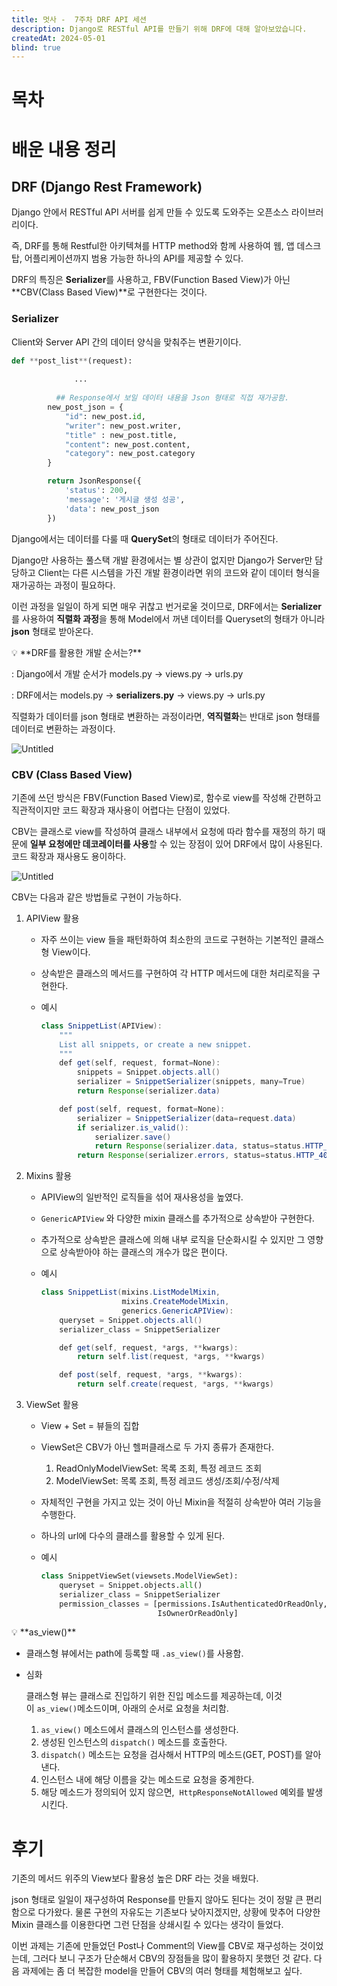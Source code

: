 ```yaml
---
title: 멋사 -  7주차 DRF API 세션
description: Django로 RESTful API를 만들기 위해 DRF에 대해 알아보았습니다.
createdAt: 2024-05-01
blind: true
---
```


# 목차

# 배운 내용 정리

## DRF (Django Rest Framework)

Django 안에서 RESTful API 서버를 쉽게 만들 수 있도록 도와주는 오픈소스 라이브러리이다.

즉, DRF를 통해 Restful한 아키텍쳐를 HTTP method와 함께 사용하여 웹, 앱 데스크탑, 어플리케이션까지 범용 가능한 하나의 API를 제공할 수 있다.

DRF의 특징은 **Serializer**를 사용하고, FBV(Function Based View)가 아닌 **CBV(Class Based View)**로 구현한다는 것이다.

### Serializer

Client와 Server API 간의 데이터 양식을 맞춰주는 변환기이다.

```python
def **post_list**(request):
			 
			  ... 
			  
	      ## Response에서 보일 데이터 내용을 Json 형태로 직접 재가공함.
        new_post_json = {
            "id": new_post.id,
            "writer": new_post.writer,
            "title" : new_post.title,
            "content": new_post.content,
            "category": new_post.category
        }

        return JsonResponse({
            'status': 200,
            'message': '게시글 생성 성공',
            'data': new_post_json
        })
```

Django에서는 데이터를 다룰 때 **QuerySet**의 형태로 데이터가 주어진다.

Django만 사용하는 풀스택 개발 환경에서는 별 상관이 없지만 Django가 Server만 담당하고 Client는 다른 시스템을 가진 개발 환경이라면 위의 코드와 같이 데이터 형식을 재가공하는 과정이 필요하다.

이런 과정을 일일이 하게 되면 매우 귀찮고 번거로울 것이므로, DRF에서는 **Serializer**를 사용하여 **직렬화 과정**을 통해 Model에서 꺼낸 데이터를 Queryset의 형태가 아니라 **json** 형태로 받아온다.

<aside>
💡 **DRF를 활용한 개발 순서는?**

: Django에서 개발 순서가 models.py → views.py → urls.py

: DRF에서는 models.py → **serializers.py** → views.py → urls.py

</aside>

직렬화가 데이터를 json 형태로 변환하는 과정이라면, **역직렬화**는 반대로 json 형태를 데이터로 변환하는 과정이다.

![Untitled](https://prod-files-secure.s3.us-west-2.amazonaws.com/ebe0ce4d-3d79-41f4-9c43-c22ad1b6eafa/7b7851c2-df8c-46c4-bf7d-f36704863135/Untitled.png)

### CBV (Class Based View)

기존에 쓰던 방식은 FBV(Function Based View)로, 함수로 view를 작성해 간편하고 직관적이지만 코드 확장과 재사용이 어렵다는 단점이 있었다.

CBV는 클래스로 view를 작성하여 클래스 내부에서 요청에 따라 함수를 재정의 하기 때문에 **일부 요청에만 데코레이터를 사용**할 수 있는 장점이 있어 DRF에서 많이 사용된다. 코드 확장과 재사용도 용이하다.

![Untitled](https://prod-files-secure.s3.us-west-2.amazonaws.com/ebe0ce4d-3d79-41f4-9c43-c22ad1b6eafa/37c3ddee-d86c-463c-9d4e-40f33b999208/Untitled.png)

CBV는 다음과 같은 방법들로 구현이 가능하다.

1. APIView 활용
    - 자주 쓰이는 view 들을 패턴화하여 최소한의 코드로 구현하는 기본적인 클래스형 View이다.
    - 상속받은 클래스의 메서드를 구현하여 각 HTTP 메서드에 대한 처리로직을 구현한다.
    - 예시
        
        ```java
        class SnippetList(APIView):
            """
            List all snippets, or create a new snippet.
            """
            def get(self, request, format=None):
                snippets = Snippet.objects.all()
                serializer = SnippetSerializer(snippets, many=True)
                return Response(serializer.data)
        
            def post(self, request, format=None):
                serializer = SnippetSerializer(data=request.data)
                if serializer.is_valid():
                    serializer.save()
                    return Response(serializer.data, status=status.HTTP_201_CREATED)
                return Response(serializer.errors, status=status.HTTP_400_BAD_REQUEST)
        ```
        

1. Mixins 활용
    - APIView의 일반적인 로직들을 섞어 재사용성을 높였다.
    - `GenericAPIView` 와 다양한 mixin 클래스를 추가적으로 상속받아 구현한다.
    - 추가적으로 상속받은 클래스에 의해 내부 로직을 단순화시킬 수 있지만 그 영향으로 상속받아야 하는 클래스의 개수가 많은 편이다.
    - 예시
        
        ```java
        class SnippetList(mixins.ListModelMixin,
                          mixins.CreateModelMixin,
                          generics.GenericAPIView):
            queryset = Snippet.objects.all()
            serializer_class = SnippetSerializer
        
            def get(self, request, *args, **kwargs):
                return self.list(request, *args, **kwargs)
        
            def post(self, request, *args, **kwargs):
                return self.create(request, *args, **kwargs)
        ```
        

1. ViewSet 활용
    - View + Set = 뷰들의 집합
    - ViewSet은 CBV가 아닌 헬퍼클래스로 두 가지 종류가 존재한다.
        1. ReadOnlyModelViewSet: 목록 조회, 특정 레코드 조회
        2. ModelViewSet: 목록 조회, 특정 레코드 생성/조회/수정/삭제
    - 자체적인 구현을 가지고 있는 것이 아닌 Mixin을 적절히 상속받아 여러 기능을 수행한다.
    - 하나의 url에 다수의 클래스를 활용할 수 있게 된다.
    - 예시
        
        ```python
        class SnippetViewSet(viewsets.ModelViewSet):
            queryset = Snippet.objects.all()
            serializer_class = SnippetSerializer
            permission_classes = [permissions.IsAuthenticatedOrReadOnly,
                                  IsOwnerOrReadOnly]
        ```
        

<aside>
💡 **as_view()**

- 클래스형 뷰에서는 path에 등록할 때 `.as_view()`를 사용함.
- 심화
    
    클래스형 뷰는 클래스로 진입하기 위한 진입 메소드를 제공하는데, 이것이 `as_view()`메소드이며, 아래의 순서로 요청을 처리함.
    
    1. `as_view()` 메소드에서 클래스의 인스턴스를 생성한다.
    2. 생성된 인스턴스의 `dispatch()` 메소드를 호출한다.
    3. `dispatch()` 메소드는 요청을 검사해서 HTTP의 메소드(GET, POST)를 알아낸다.
    4. 인스턴스 내에 해당 이름을 갖는 메소드로 요청을 중계한다.
    5. 해당 메소드가 정의되어 있지 않으면,  `HttpResponseNotAllowed` 예외를 발생시킨다.
</aside>

# 후기

기존의 메서드 위주의 View보다 활용성 높은 DRF 라는 것을 배웠다.

json 형태로 일일이 재구성하여 Response를 만들지 않아도 된다는 것이 정말 큰 편리함으로 다가왔다. 물론 구현의 자유도는 기존보다 낮아지겠지만, 상황에 맞추어 다양한 Mixin 클래스를 이용한다면 그런 단점을 상쇄시킬 수 있다는 생각이 들었다.

이번 과제는 기존에 만들었던 Post나 Comment의 View를 CBV로 재구성하는 것이었는데, 그러다 보니 구조가 단순해서 CBV의 장점들을 많이 활용하지 못했던 것 같다. 다음 과제에는 좀 더 복잡한 model을 만들어 CBV의 여러 형태를 체험해보고 싶다.